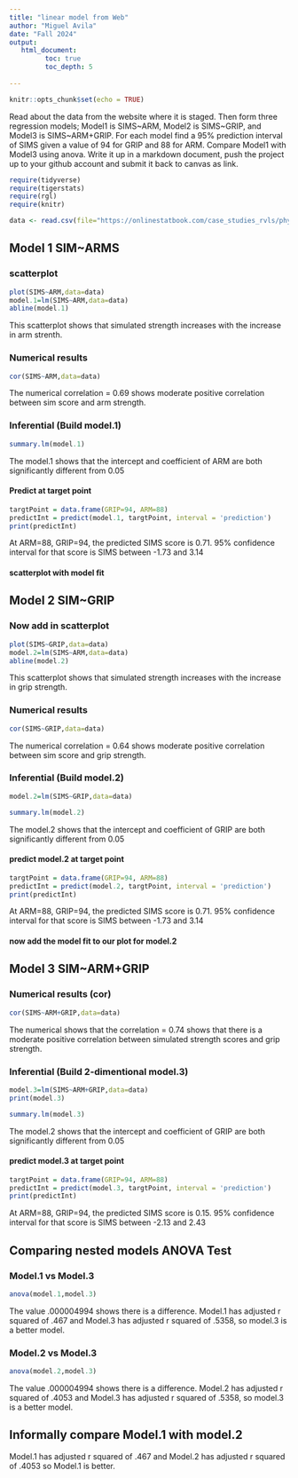 ```yaml
---
title: "linear model from Web"
author: "Miguel Avila"
date: "Fall 2024"
output:
   html_document:
         toc: true
         toc_depth: 5
        
---
```


```r
knitr::opts_chunk$set(echo = TRUE)
```

Read about the data from the website where it is staged.  Then form three regression models; Model1 is SIMS~ARM, Model2 is SIMS~GRIP, and Model3 is SIMS~ARM+GRIP. For each model find a 95% prediction interval of SIMS given a value of 94  for GRIP and 88 for ARM. Compare Model1 with Model3 using anova. Write it up in a markdown document, push the project up to your github account and submit it back to canvas as link.    

 


```r
require(tidyverse)
require(tigerstats)
require(rgl)
require(knitr)

```

```r
data <- read.csv(file="https://onlinestatbook.com/case_studies_rvls/physical_strength/data.txt",sep="",header=TRUE)  

```

## Model 1 SIM~ARMS

### scatterplot

```r
plot(SIMS~ARM,data=data)
model.1=lm(SIMS~ARM,data=data)
abline(model.1)
```

This scatterplot shows that simulated strength increases with the increase in arm strenth.

### Numerical results

```r
cor(SIMS~ARM,data=data)
```

The numerical correlation = 0.69 shows moderate positive correlation between sim score and arm strength.    

### Inferential  (Build model.1)

```r
summary.lm(model.1)
```

The model.1 shows that the intercept and coefficient of ARM are both significantly different from 0.05


#### Predict at target point

```r
targtPoint = data.frame(GRIP=94, ARM=88)
predictInt = predict(model.1, targtPoint, interval = 'prediction')
print(predictInt)
```

At ARM=88, GRIP=94, the predicted SIMS score is 0.71. 95% confidence interval for that score is SIMS between -1.73 and 3.14


#### scatterplot with model fit
  

## Model 2 SIM~GRIP

### Now add in scatterplot

```r
plot(SIMS~GRIP,data=data)
model.2=lm(SIMS~ARM,data=data)
abline(model.2)
```

This scatterplot shows that simulated strength increases with the increase in grip strength.

### Numerical results 
```r
cor(SIMS~GRIP,data=data)
```

The numerical correlation = 0.64 shows moderate positive correlation between sim score and grip strength.

### Inferential  (Build model.2)
```r
model.2=lm(SIMS~GRIP,data=data)
```
  
```r
summary.lm(model.2)
```

The model.2 shows that the intercept and coefficient of GRIP are both significantly different from 0.05


#### predict model.2 at target point

```r
targtPoint = data.frame(GRIP=94, ARM=88)
predictInt = predict(model.2, targtPoint, interval = 'prediction')
print(predictInt)
```

At ARM=88, GRIP=94, the predicted SIMS score is 0.71. 95% confidence interval for that score is SIMS between -1.73 and 3.14   

#### now add the model fit to our plot for model.2
  


## Model 3 SIM~ARM+GRIP

### Numerical results (cor)

```r
cor(SIMS~ARM+GRIP,data=data)
```
The numerical shows that the correlation = 0.74 shows that there is a moderate positive correlation between simulated strength scores and grip strength.      
  
### Inferential  (Build 2-dimentional model.3)
```r
model.3=lm(SIMS~ARM+GRIP,data=data)
print(model.3)
```
```r
summary.lm(model.3)
```
The model.2 shows that the intercept and coefficient of GRIP are both significantly different from 0.05

#### predict model.3 at target point

```r
targtPoint = data.frame(GRIP=94, ARM=88)
predictInt = predict(model.3, targtPoint, interval = 'prediction')
print(predictInt)
```
At ARM=88, GRIP=94, the predicted SIMS score is 0.15. 95% confidence interval for that score is SIMS between -2.13 and 2.43


## Comparing nested models ANOVA Test

### Model.1 vs Model.3

```r
anova(model.1,model.3)
```
The value .000004994 shows there is a difference. Model.1 has adjusted r squared of .467  and Model.3 has adjusted r squared of .5358, so model.3 is a better model.

### Model.2 vs Model.3
```r
anova(model.2,model.3)
```
The value .000004994 shows there is a difference. Model.2 has adjusted r squared of .4053 and Model.3 has adjusted r squared of .5358, so model.3 is a better model.


## Informally compare Model.1 with model.2
 Model.1 has adjusted r squared of .467 and Model.2 has adjusted r squared of .4053 so Model.1 is better.
